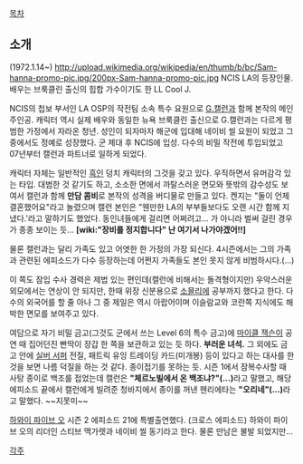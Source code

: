 [[목차]]

== 소개 ==
(1972.1.14~)
http://upload.wikimedia.org/wikipedia/en/thumb/b/bc/Sam-hanna-promo-pic.jpg/200px-Sam-hanna-promo-pic.jpg
NCIS LA의 등장인물. 배우는 브룩클린 출신의 힙합 가수이기도 한 LL Cool J.

NCIS의 첩보 부서인 LA OSP의 작전팀 소속 특수 요원으로 [[G.캘런]]과 함께 본작의 메인 주인공. 캐릭터 역시 실제 배우와 동일한 뉴욕 브룩클린 출신으로 G.캘런과는 다르게 평범한 가정에서 자라온 청년. 성인이 되자마자 해군에 입대해 네이비 씰 요원이 되었고 그 중에서도 정예로 성장했다. 군 제대 후 NCIS에 입성. 다수의 비밀 작전에 투입되었고 07년부터 캘런과 파트너로 일하게 되었다.

캐릭터 자체는 일반적인 [[흑인]] 덩치 캐릭터의 그것을 갖고 있다. 우직하면서 유머감각 있는 타입. 대범한 것 같기도 하고, 소소한 면에서 까탈스러운 면모와 뜻밖의 감수성도 보여서 캘런과 함께 '''만담 콤비'''로 본작의 성격을 버디물로 만들고 있다. 켄지는 "둘이 언제 결혼했어요"라고 놀렸으며 캘런 본인은 "웬만한 LA의 부부들보다도 오랜 시간 함께 지냈다.'라고 말하기도 했었다. 동인녀들에게 걸리면 어쩌려고... 가 아니라 벌써 걸린 경우가 종종 보이는 듯... '''[wiki:"장비를 정지합니다" 난 여기서 나가야겠어!!]'''

물론 캘런과는 달리 가족도 있고 어엿한 한 가정의 가장 되신다. 4시즌에서는 그의 가족과 관련된 에피소드가 다수 등장하는데 어쩐지 가족들도 본인 못지 않게 비범하시다.(...)

이 쪽도 잠입 수사 경력은 제법 있는 편인데(캘런에 비해서는 돌격형이지만) 우악스러운 외모에서는 연상이 안 되지만, 한때 위장 신분용으로 [[소믈리에]] 공부까지 했다고 한다. 다수의 외국어를 할 줄 아나 그 중 제일은 역시 아랍어이며 이슬람교와 코란쪽 지식에도 해박한 면모를 보여주고 있다.

여담으로 자기 비밀 금고(그것도 군에서 쓰는 Level 6의 특수 금고)에 [[마이클 잭슨]]이 공연 때 집어던진 빤딱이 장갑 한 쪽을 보관하고 있는 듯 하다. '''부러운 녀석.''' 그 외에도 금고 안에 [[실버 서퍼]] 전질, 패트릭 유잉 트레이딩 카드(미개봉) 등이 있다고 하는 대사를 한 것을 보면 나름 덕질을 하는 것 같다. 종이접기를 못하는 듯. 시즌 1에서 잠복수사할 때 사탕 종이로 백조를 접었는데 캘런은 '''"체르노빌에서 온 백조냐?"(...)'''라고 말했고, 해당 에피소드 끝에서 캘런에게 빌려준 청바지에서 종이를 꺼낸 헨리에타는 '''"오리네"(...)'''라고 말했다. ~~지못미~~

[[하와이 파이브 오]] 시즌 2 에피소드 21에 특별출연했다. (크로스 에피소드)
하와이 파이브 오의 리더인 스티브 맥가렛과 네이비 씰 동기라고 한다. 물론 만남은 불발 되었지만...






[[각주]]
